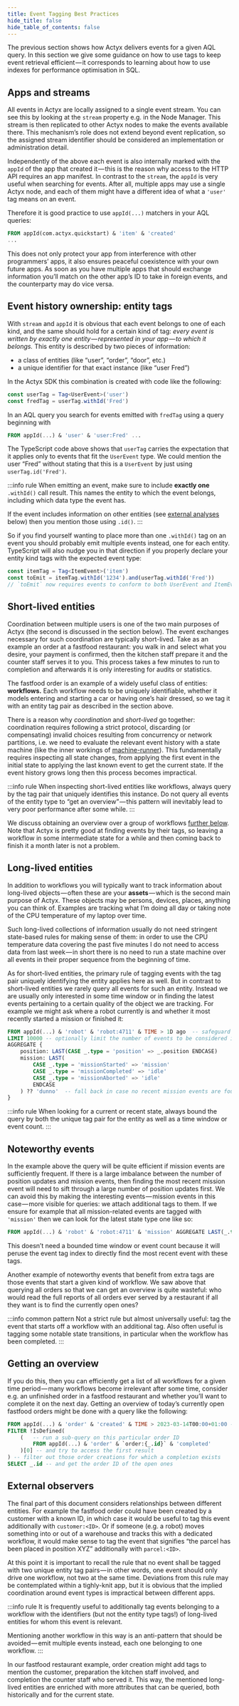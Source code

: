 ```yaml
---
title: Event Tagging Best Practices
hide_title: false
hide_table_of_contents: false
---
```


The previous section shows how Actyx delivers events for a given AQL query.
In this section we give some guidance on how to use tags to keep event retrieval efficient — it corresponds to learning about how to use indexes for performance optimisation in SQL.

## Apps and streams

All events in Actyx are locally assigned to a single event stream.
You can see this by looking at the `stream` property e.g. in the Node Manager.
This stream is then replicated to other Actyx nodes to make the events available there.
This mechanism’s role does not extend beyond event replication, so the assigned stream identifier should be considered an implementation or administration detail.

Independently of the above each event is also internally marked with the `appId` of the app that created it — this is the reason why access to the HTTP API requires an app manifest.
In contrast to the `stream`, the `appId` is very useful when searching for events.
After all, multiple apps may use a single Actyx node, and each of them might have a different idea of what a `'user'` tag means on an event.

Therefore it is good practice to use `appId(...)` matchers in your AQL queries:

```sql
FROM appId(com.actyx.quickstart) & 'item' & 'created'
...
```

This does not only protect your app from interference with other programmers’ apps, it also ensures peaceful coexistence with your own future apps.
As soon as you have multiple apps that should exchange information you’ll match on the other app’s ID to take in foreign events, and the counterparty may do vice versa.

## Event history ownership: entity tags

With `stream` and `appId` it is obvious that each event belongs to one of each kind, and the same should hold for a certain kind of tag:
_every event is written by exactly one entity — represented in your app — to which it belongs._
This entity is described by two pieces of information:

- a class of entities (like “user”, “order”, “door”, etc.)
- a unique identifier for that exact instance (like “user Fred”)

In the Actyx SDK this combination is created with code like the following:

```ts
const userTag = Tag<UserEvent>('user')
const fredTag = userTag.withId('Fred')
```

In an AQL query you search for events emitted with `fredTag` using a query beginning with

```sql
FROM appId(...) & 'user' & 'user:Fred' ...
```

The TypeScript code above shows that `userTag` carries the expectation that it applies only to events that fit the `UserEvent` type.
We could mention the user “Fred” without stating that this is a `UserEvent` by just using `userTag.id('Fred')`.

:::info rule
When emitting an event, make sure to include **exactly one** `.withId()` call result.
This names the entity to which the event belongs, including which data type the event has.

If the event includes information on other entities (see [external analyses](#external-analyses) below) then you mention those using `.id()`.
:::

So if you find yourself wanting to place more than one `.withId()` tag on an event you should probably emit multiple events instead, one for each entity.
TypeScript will also nudge you in that direction if you properly declare your entity kind tags with the expected event type:

```ts
const itemTag = Tag<ItemEvent>('item')
const toEmit = itemTag.withId('1234').and(userTag.withId('Fred'))
// `toEmit` now requires events to conform to both UserEvent and ItemEvent at the same time!
```

## Short-lived entities

Coordination between multiple users is one of the two main purposes of Actyx (the second is discussed in the section below).
The event exchanges necessary for such coordination are typically short-lived.
Take as an example an order at a fastfood restaurant: you walk in and select what you desire, your payment is confirmed, then the kitchen staff prepare it and the counter staff serves it to you.
This process takes a few minutes to run to completion and afterwards it is only interesting for audits or statistics.

The fastfood order is an example of a widely useful class of entities: **workflows.**
Each workflow needs to be uniquely identifiable, whether it models entering and starting a car or having one’s hair dressed, so we tag it with an entity tag pair as described in the section above.

There is a reason why _coordination_ and _short-lived_ go together: coordination requires following a strict protocol, discarding (or compensating) invalid choices resulting from concurrency or network partitions, i.e. we need to evaluate the relevant event history with a state machine (like the inner workings of [machine-runner](https://www.npmjs.com/package/@actyx/machine-runner)).
This fundamentally requires inspecting all state changes, from applying the first event in the initial state to applying the last known event to get the current state.
If the event history grows long then this process becomes impractical.

:::info rule
When inspecting short-lived entities like workflows, always query by the tag pair that uniquely identifies this instance.
Do not query all events of the entity type to “get an overview” — this pattern will inevitably lead to very poor performance after some while.
:::

We discuss obtaining an overview over a group of workflows [further below](#getting-an-overview).
Note that Actyx is pretty good at finding events by their tags, so leaving a workflow in some intermediate state for a while and then coming back to finish it a month later is not a problem.

## Long-lived entities

In addition to workflows you will typically want to track information about long-lived objects — often these are your **assets** — which is the second main purpose of Actyx.
These objects may be persons, devices, places, anything you can think of.
Examples are tracking what I’m doing all day or taking note of the CPU temperature of my laptop over time.

Such long-lived collections of information usually do not need stringent state-based rules for making sense of them: in order to use the CPU temperature data covering the past five minutes I do not need to access data from last week — in short there is no need to run a state machine over all events in their proper sequence from the beginning of time.

As for short-lived entities, the primary rule of tagging events with the tag pair uniquely identifying the entity applies here as well.
But in contrast to short-lived entities we rarely query all events for such an entity.
Instead we are usually only interested in some time window or in finding the latest events pertaining to a certain quality of the object we are tracking.
For example we might ask where a robot currently is and whether it most recently started a mission or finished it:

```sql
FROM appId(...) & 'robot' & 'robot:4711' & TIME > 1D ago  -- safeguard against no recent mission events
LIMIT 10000 -- optionally limit the number of events to be considered in total
AGGREGATE {
    position: LAST(CASE _.type = 'position' => _.position ENDCASE)
    mission: LAST(
        CASE _.type = 'missionStarted' => 'mission'
        CASE _.type = 'missionCompleted' => 'idle'
        CASE _.type = 'missionAborted' => 'idle'
        ENDCASE
    ) ?? 'dunno'  -- fall back in case no recent mission events are found
}
```

:::info rule
When looking for a current or recent state, always bound the query by both the unique tag pair for the entity as well as a time window or event count.
:::

## Noteworthy events

In the example above the query will be quite efficient if mission events are sufficiently frequent.
If there is a large imbalance between the number of position updates and mission events, then finding the most recent mission event will need to sift through a large number of position updates first.
We can avoid this by making the interesting events — mission events in this case — more visible for queries: we attach additional tags to them.
If we ensure for example that all mission-related events are tagged with `'mission'` then we can look for the latest state type one like so:

```sql
FROM appId(...) & 'robot' & 'robot:4711' & 'mission' AGGREGATE LAST(_.type)
```

This doesn’t need a bounded time window or event count because it will peruse the event tag index to directly find the most recent event with these tags.

Another example of noteworthy events that benefit from extra tags are those events that start a given kind of workflow.
We saw above that querying all orders so that we can get an overview is quite wasteful: who would read the full reports of all orders ever served by a restaurant if all they want is to find the currently open ones?

:::info common pattern
Not a strict rule but almost universally useful: tag the event that starts off a workflow with an additional tag.
Also often useful is tagging some notable state transitions, in particular when the workflow has been completed.
:::

## Getting an overview

If you do this, then you can efficiently get a list of all workflows for a given time period — many workflows become irrelevant after some time, consider e.g. an unfinished order in a fastfood restaurant and whether you’ll want to complete it on the next day.
Getting an overview of today’s currently open fastfood orders might be done with a query like the following:

```sql
FROM appId(...) & 'order' & 'created' & TIME > 2023-03-14T00:00+01:00 -- insert beginning of today
FILTER !IsDefined(
    (   -- run a sub-query on this particular order ID
        FROM appId(...) & 'order' & `order:{_.id}` & 'completed'
    )[0] -- and try to access the first result
) -- filter out those order creations for which a completion exists
SELECT _.id -- and get the order ID of the open ones
```

## External observers

The final part of this document considers relationships between different entities.
For example the fastfood order could have been created by a customer with a known ID, in which case it would be useful to tag this event additionally with `customer:<ID>`.
Or if someone (e.g. a robot) moves something into or out of a warehouse and tracks this with a dedicated workflow, it would make sense to tag the event that signifies “the parcel has been placed in position XYZ” additionally with `parcel:<ID>`.

At this point it is important to recall the rule that no event shall be tagged with two unique entity tag pairs — in other words, one event should only drive one workflow, not two at the same time.
Deviations from this rule may be contemplated within a tighly-knit app, but it is obvious that the implied coordination around event types is impractical between different apps.

:::info rule
It is frequently useful to additionally tag events belonging to a workflow with the identifiers (but not the entity type tags!) of long-lived entities for whom this event is relevant.

Mentioning another workflow in this way is an anti-pattern that should be avoided — emit multiple events instead, each one belonging to one workflow.
:::

In our fastfood restaurant example, order creation might add tags to mention the customer, preparation the kitchen staff involved, and completion the counter staff who served it.
This way, the mentioned long-lived entities are enriched with more attributes that can be queried, both historically and for the current state.
